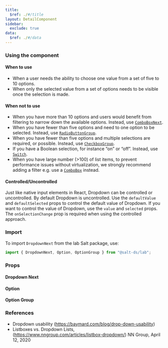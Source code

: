 ```yaml
---
title:
  $ref: ./#/title
layout: DetailComponent
sidebar:
  exclude: true
data:
  $ref: ./#/data
---
```


### Using the component

#### When to use

- When a user needs the ability to choose one value from a set of five to 10 options.
- When only the selected value from a set of options needs to be visible once the selection is made.

#### When not to use

- When you have more than 10 options and users would benefit from filtering to narrow down the available options. Instead, use [`ComboBoxNext`](../combo-box).
- When you have fewer than five options and need to one option to be selected. Instead, use [`RadioButtonGroup`](../button).
- When you have fewer than five options and multiple selections are required, or possible. Instead, use [`CheckboxGroup`](../checkbox).
- If you have a Boolean selection, for instance “on” or “off”. Instead, use [`Switch`](../switch).
- When you have large number (>100) of list items, to prevent performance issues without virtualization, we strongly recommend adding a filter e.g. use a [`ComboBox`](../combo-box) instead.

#### Controlled/Uncontrolled

Just like native input elements in React, Dropdown can be controlled or uncontrolled. By default Dropdown is uncontrolled. Use the `defaultValue` and `defaultSelected` props to control the default value of Dropdown.
If you want to control the value of Dropdown, use the `value` and `selected` props. The `onSelectionChange` prop is required when using the controlled approach.

### Import

To import `DropdownNext` from the lab Salt package, use:

```js
import { DropdownNext, Option, OptionGroup } from "@salt-ds/lab";
```

### Props

#### Dropdown Next

<PropsTable packageName="lab" componentName="DropdownNext" />

#### Option

<PropsTable packageName="lab" componentName="Option" />

#### Option Group

<PropsTable packageName="lab" componentName="OptionGroup" />

### References

- Dropdown usability (https://baymard.com/blog/drop-down-usability)
- Listboxes vs. Dropdown Lists, (https://www.nngroup.com/articles/listbox-dropdown/) NN Group, April 12, 2020
